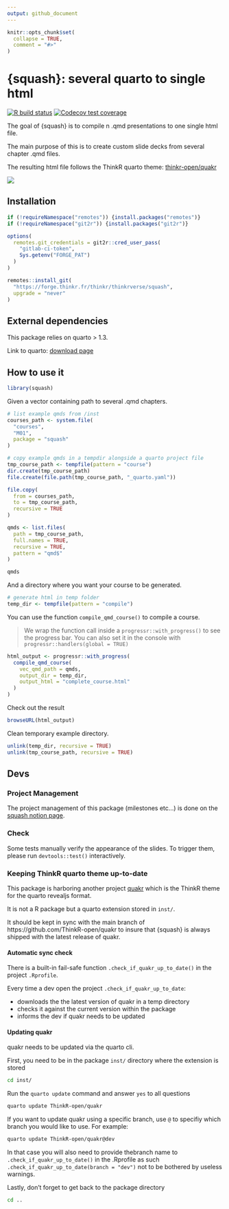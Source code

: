 ```yaml
---
output: github_document
---
```


<!-- README.md is generated from README.Rmd. Please edit that file -->

```r
knitr::opts_chunk$set(
  collapse = TRUE,
  comment = "#>"
)
```

# {squash}: several quarto to single html

<!-- badges: start -->
[![R build status](https://forge.thinkr.fr/thinkr/thinkrverse/squash/badges/main/pipeline.svg)](https://forge.thinkr.fr/thinkr/thinkrverse/squash/-/pipelines)
[![Codecov test coverage](https://forge.thinkr.fr/thinkr/thinkrverse/squash/badges/main/coverage.svg)](https://forge.thinkr.fr/thinkr/thinkrverse/squash/commits/main)
<!-- badges: end -->

The goal of {squash} is to compile n .qmd presentations to one single html file.

The main purpose of this is to create custom slide decks from several 
chapter .qmd files.

The resulting html file follows the ThinkR quarto theme: [thinkr-open/quakr](https://github.com/ThinkR-open/quakr)

![](reference/figures/schema_readme.png)

## Installation

```r
if (!requireNamespace("remotes")) {install.packages("remotes")}
if (!requireNamespace("git2r")) {install.packages("git2r")}

options(
  remotes.git_credentials = git2r::cred_user_pass(
    "gitlab-ci-token", 
    Sys.getenv("FORGE_PAT")
  )
)

remotes::install_git(
  "https://forge.thinkr.fr/thinkr/thinkrverse/squash", 
  upgrade = "never"
)

```

## External dependencies

This package relies on quarto > 1.3.

Link to quarto: [download page](https://quarto.org/docs/download/)

## How to use it

```r
library(squash)
```

Given a vector containing path to several .qmd chapters.

```r
# list example qmds from /inst
courses_path <- system.file(
  "courses",
  "M01",
  package = "squash"
)

# copy example qmds in a tempdir alongside a quarto project file
tmp_course_path <- tempfile(pattern = "course")
dir.create(tmp_course_path)
file.create(file.path(tmp_course_path, "_quarto.yaml"))

file.copy(
  from = courses_path,
  to = tmp_course_path,
  recursive = TRUE
)

qmds <- list.files(
  path = tmp_course_path,
  full.names = TRUE,
  recursive = TRUE,
  pattern = "qmd$"
)

qmds
```

And a directory where you want your course to be generated.

```r
# generate html in temp folder
temp_dir <- tempfile(pattern = "compile")
```

You can use the function `compile_qmd_course()` to compile a course.

> We wrap the function call inside a `progressr::with_progress()` to see the progress bar. You can also set it in the console with `progressr::handlers(global = TRUE)`

```r
html_output <- progressr::with_progress(
  compile_qmd_course(
    vec_qmd_path = qmds,
    output_dir = temp_dir,
    output_html = "complete_course.html"
  )
)
```

Check out the result
```r
browseURL(html_output)
```

Clean temporary example directory.

```r
unlink(temp_dir, recursive = TRUE)
unlink(tmp_course_path, recursive = TRUE)
```

## Devs

### Project Management

The project management of this package (milestones etc...) is done on the [squash notion page](https://www.notion.so/thnkr/squash-f2d050e0c1484ecab69d044cc7bf201c?pvs=4).

### Check

Some tests manually verify the appearance of the slides. To trigger them, please run `devtools::test()` interactively.

### Keeping ThinkR quarto theme up-to-date

This package is harboring another project [quakr](https://github.com/ThinkR-open/quakr) which is the ThinkR
theme for the quarto revealjs format.

It is not a R package but a quarto extension stored in `inst/`.

It should be kept in sync with the main branch of https://github.com/ThinkR-open/quakr 
to insure that {squash} is always shipped with the latest release of quakr.

#### Automatic sync check

There is a built-in fail-safe function `.check_if_quakr_up_to_date()` in the project `.Rprofile`.

Every time a dev open the project `.check_if_quakr_up_to_date`:

* downloads the the latest version of quakr in a temp directory 
* checks it against the current version within the package 
* informs the dev if quakr needs to be updated

#### Updating quakr

quakr needs to be updated via the quarto cli.

First, you need to be in the package `inst/` directory where the extension is stored

``` bash
cd inst/
```
Run the `quarto update` command and answer `yes` to all questions

``` bash
quarto update ThinkR-open/quakr
```

If you want to update quakr using a specific branch, use `@` to specifiy 
which branch you would like to use. For example:

``` bash
quarto update ThinkR-open/quakr@dev
```

In that case you will also need to provide thebranch name to
`.check_if_quakr_up_to_date()` in the .Rprofile as such
`.check_if_quakr_up_to_date(branch = "dev")` not to be bothered by
useless warnings.

Lastly, don't forget to get back to the package directory

``` bash
cd ..
```




